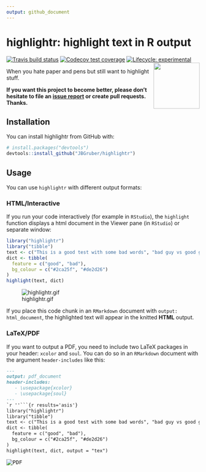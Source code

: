 ```yaml
---
output: github_document
---
```


<!-- README.md is generated from README.Rmd. Please edit that file -->

# highlightr: highlight text in R output
<!-- badges: start -->
  [![Travis build status](https://travis-ci.org/JBGruber/highlightr.svg?branch=master)](https://travis-ci.org/JBGruber/highlightr)
[![Codecov test coverage](https://codecov.io/gh/JBGruber/highlightr/branch/master/graph/badge.svg)](https://codecov.io/gh/JBGruber/highlightr?branch=master)
[![Lifecycle: experimental](https://img.shields.io/badge/lifecycle-experimental-orange.svg)](https://www.tidyverse.org/lifecycle/#experimental)
<!-- badges: end -->
<img src="man/figures/logo.png" align="right" width="120" />


When you hate paper and pens but still want to highlight stuff.

**If you want this project to become better, please don't hesitate to file an [issue report](https://github.com/JBGruber/rwhatsapp/issues) or create pull requests. Thanks.**

## Installation

You can install highlightr from GitHub with:

```r
# install.packages("devtools")
devtools::install_github("JBGruber/highlightr")
```

## Usage

You can use `highlightr` with different output formats:

### HTML/Interactive

If you run your code interactively (for example in `RStudio`), the `highlight` function displays a html document in the Viewer pane (in `RStudio`) or separate window: 

```r
library("highlightr")
library("tibble")
text <- c("This is a good test with some bad words", "bad guy vs good guy")
dict <- tibble(
  feature = c("good", "bad"),
  bg_colour = c("#2ca25f", "#de2d26")
)
highlight(text, dict)
```

![highlightr.gif](./man/figures/highlightr.gif)

If you place this code chunk in an `RMarkdown` document with `output: html_document`, the highlighted text will appear in the knitted **HTML** output.

### LaTeX/PDF

If you want to output a PDF, you need to include two LaTeX packages in your header: `xcolor` and `soul`. You can do so in an `RMarkdown` document with the argument `header-includes` like this:

```markdown
---
output: pdf_document
header-includes:
   - \usepackage{xcolor}
   - \usepackage{soul}
---
`r ''```{r results='asis'}
library("highlightr")
library("tibble")
text <- c("This is a good test with some bad words", "bad guy vs good guy")
dict <- tibble(
  feature = c("good", "bad"),
  bg_colour = c("#2ca25f", "#de2d26")
)
highlight(text, dict, output = "tex")
```

<kbd>
![PDF](./man/figures/pdf.png)
</kbd>
